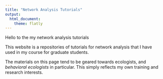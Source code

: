 ```yaml
---
title: "Network Analysis Tutorials"
output: 
  html_document:
    theme: flatly
---
```


Hello to the my network analysis tutorials

This website is a repositories of tutorials for network analysis that I have used in my course for graduate students. 

The materials on this page tend to be geared towards ecologists, and *behavioral ecologists* in particular. This simply reflects my own training and research interests.  

